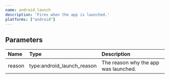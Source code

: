 ```yaml
---
name: android_launch
description: 'Fires when the app is launched.'
platforms: ["android"]
---
```


## Parameters
|Name|Type|Description|
|:---|:---|:---|
|reason|type:android_launch_reason|The reason why the app was launched.|